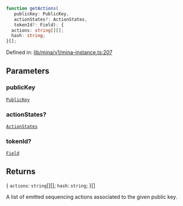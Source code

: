 ```ts
function getActions(
   publicKey: PublicKey, 
   actionStates?: ActionStates, 
   tokenId?: Field): {
  actions: string[][];
  hash: string;
}[];
```

Defined in: [lib/mina/v1/mina-instance.ts:207](https://github.com/o1-labs/o1js/blob/fca908c243ee8e908efacaf73a882d48759e675a/src/lib/mina/v1/mina-instance.ts#L207)

## Parameters

### publicKey

[`PublicKey`](../../../../classes/PublicKey.mdx)

### actionStates?

[`ActionStates`](../type-aliases/ActionStates.mdx)

### tokenId?

[`Field`](../../../../classes/Field.mdx)

## Returns

\{
  `actions`: `string`[][];
  `hash`: `string`;
\}[]

A list of emitted sequencing actions associated to the given public key.
